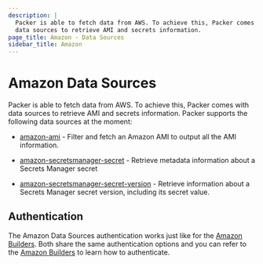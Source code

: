 ```yaml
---
description: |
  Packer is able to fetch data from AWS. To achieve this, Packer comes with
  data sources to retrieve AMI and secrets information.
page_title: Amazon - Data Sources
sidebar_title: Amazon
---
```


# Amazon Data Sources

Packer is able to fetch data from AWS. To achieve this, Packer comes with data sources to retrieve AMI and secrets information.
Packer supports the following data sources at the moment:

- [amazon-ami](/docs/datasources/amazon/ami) - Filter and fetch an Amazon AMI to output all the AMI information.

- [amazon-secretsmanager-secret](/docs/datasources/amazon/secretsmanager/secret) - Retrieve metadata information about a
Secrets Manager secret

- [amazon-secretsmanager-secret-version](/docs/datasources/amazon/secretsmanager/secret-version) - Retrieve information
about a Secrets Manager secret version, including its secret value.


## Authentication

The Amazon Data Sources authentication works just like for the [Amazon Builders](/docs/datasources/amazon). Both
share the same authentication options and you can refer to the [Amazon Builders](/docs/datasources/amazon#authentication)
to learn how to authenticate.
